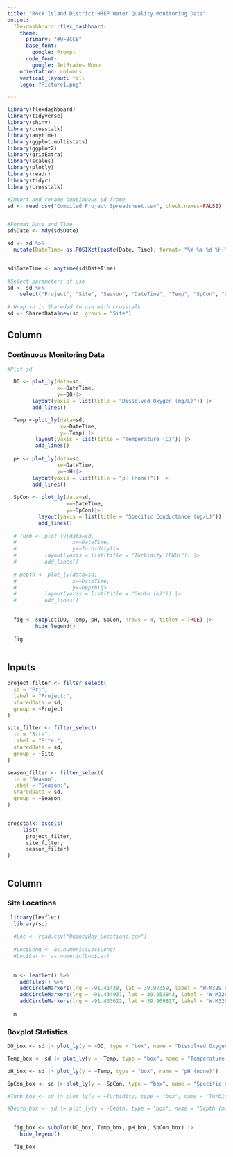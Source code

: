 ```yaml
---
title: "Rock Island District HREP Water Quality Monitoring Data"
output: 
  flexdashboard::flex_dashboard:
    theme:
      primary: "#9FBCC8"
      base_font:
        google: Prompt
      code_font:
        google: JetBrains Mono
    orientation: columns
    vertical_layout: fill
    logo: "Picture1.png"

---
```



```r
library(flexdashboard)
library(tidyverse)
library(shiny)
library(crosstalk)
library(anytime)
library(ggplot.multistats)
library(ggplot2)
library(gridExtra)
library(scales)
library(plotly)
library(readr)
library(tidyr)
library(crosstalk)

#Import and rename continuous sd frame
sd <- read.csv("Compiled Project Spreadsheet.csv", check.names=FALSE)


#Format Date and Time
sd$Date <- mdy(sd$Date)

sd <- sd %>% 
  mutate(DateTime= as.POSIXct(paste(Date, Time), format= "%Y-%m-%d %H:%M:%S"))


sd$DateTime <- anytime(sd$DateTime)
  
#Select parameters of use
sd <- sd %>% 
    select("Project", "Site", "Season", "DateTime", "Temp", "SpCon", "DO", "pH", "Turbidity", "Depth")
  
# Wrap sd in Sharedsd to use with crosstalk
sd <- SharedData$new(sd, group = "Site")  

```


Column {sd-width=550}
-----------------------------------------------------------------------

### Continuous Monitoring Data

```r
#Plot sd

  DO <- plot_ly(data=sd, 
                x=~DateTime, 
                y=~DO)|> 
        layout(yaxis = list(title = "Dissolved Oxygen (mg/L)")) |> 
        add_lines()

  Temp <-plot_ly(data=sd, 
                 x=~DateTime, 
                 y=~Temp) |> 
         layout(yaxis = list(title = "Temperature (C)")) |> 
         add_lines()
  
  pH <- plot_ly(data=sd, 
                x=~DateTime, 
                y=~pH)|> 
        layout(yaxis = list(title = "pH (none)")) |> 
        add_lines() 
  
  SpCon <- plot_ly(data=sd, 
                   x=~DateTime, 
                   y=~SpCon)|> 
          layout(yaxis = list(title = "Specific Conductance (ug/L)")) |> 
          add_lines()
  
  # Turb <- plot_ly(data=sd, 
  #                  x=~DateTime, 
  #                  y=~Turbidity)|> 
  #         layout(yaxis = list(title = "Turbidity (FNU)")) |> 
  #         add_lines()
  
  # Depth <- plot_ly(data=sd, 
  #                  x=~DateTime, 
  #                  y=~Depth)|> 
  #         layout(yaxis = list(title = "Depth (m)")) |> 
  #         add_lines()
  
  
  fig <- subplot(DO, Temp, pH, SpCon, nrows = 4, titleY = TRUE) |>
         hide_legend() 
  
  fig
 
```


Inputs {.sidebar}
-----------------------------------

```r


project_filter <- filter_select(
  id = "Prj",
  label = "Project:",
  sharedData = sd,
  group = ~Project
)

site_filter <- filter_select(
  id = "Site",
  label = "Site:",
  sharedData = sd,
  group = ~Site
)

season_filter <- filter_select(
  id = "Season",
  label = "Season:",
  sharedData = sd,
  group = ~Season
)


crosstalk::bscols(
     list(
      project_filter,
      site_filter,
      season_filter)
)



```


Column {sd-width=450}
-----------------------------------------------------------------------
    
### Site Locations

```r

 library(leaflet)
  library(sp)
  
  #Loc <- read.csv("QuincyBay_Locations.csv")
  
  #Loc$Long <- as.numeric(Loc$Long)
  #Loc$Lat <- as.numeric(Loc$Lat)
  
  
  m <- leaflet() %>% 
    addTiles() %>% 
    addCircleMarkers(lng = -91.41439, lat = 39.97359, label = "W-M329.5Y") %>%
    addCircleMarkers(lng = -91.434937, lat = 39.953843, label = "W-M328.8K") %>% 
    addCircleMarkers(lng = -91.433622, lat = 39.969817, label = "W-M329.8P")
  
  m

```

### Boxplot Statistics

```r

DO_box <- sd |> plot_ly(y = ~DO, type = "box", name = "Dissolved Oxygen (mg/L)")

Temp_box <- sd |> plot_ly(y = ~Temp, type = "box", name = "Temperature (C)")

pH_box <- sd |> plot_ly(y = ~Temp, type = "box", name = "pH (none)")

SpCon_box <- sd |> plot_ly(y = ~SpCon, type = "box", name = "Specific Conductance (ug/L)")

#Turb_box <- sd |> plot_ly(y = ~Turbidity, type = "box", name = "Turbidity (FNU)")

#Depth_box <- sd |> plot_ly(y = ~Depth, type = "box", name = "Depth (m)")

  
  fig_box <- subplot(DO_box, Temp_box, pH_box, SpCon_box) |> 
    hide_legend()

  fig_box
  



```

